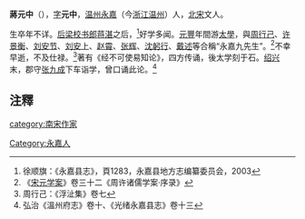 '''蔣元中'''（{{bd|？||？||catIdx=J蔣}}），[[表字|字]]'''元中'''，[[温州|温州]][[永嘉|永嘉]]（今[[浙江|浙江]][[温州|温州]]）人，[[北宋|北宋]]文人。

生卒年不详。[[后梁|后梁]][[校书郎|校书郎]][[蒋湛|蒋湛]]之后，<ref>徐顺旗：《永嘉县志》，頁1283，永嘉县地方志编纂委员会，2003</ref>好学多闻。[[元丰_(北宋)|元豐]]年間游[[太學|太學]]，與[[周行己|周行己]]、[[许景衡|许景衡]]、[[刘安节|刘安节]]、[[刘安上|刘安上]]、[[赵霄|赵霄]]、[[张辉|张辉]]、[[沈躬行|沈躬行]]、[[戴述|戴述]]等合稱“永嘉九先生”。<ref>《[[宋元学案|宋元学案]]》卷三十二《周许诸儒学案·序录》</ref>不幸早逝，不及仕禄。<ref>周行己：《浮沚集》卷七</ref>著有《经不可使易知论》，四方传诵，後太学刻于石。[[绍兴|绍兴]]末，郡守[[张九成|张九成]]下车诣学，曾口诵此论。<ref>弘治《溫州府志》卷十、《光绪永嘉县志》卷十三</ref>

==注釋==
{{reflist}}

{{並稱|永嘉九先生|[[周行己|周行己]] - [[許景衡|許景衡]] - [[劉安節|劉安節]] - [[劉安上|劉安上]] - [[戴述|戴述]] - [[趙霄|趙霄]] - [[張輝_(宋朝)|張輝]] - [[沈躬行|沈躬行]] - [[蔣元中|蔣元中]]}}
[[category:南宋作家|category:南宋作家]]
[[Category:永嘉人|Category:永嘉人]]